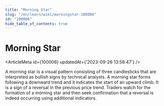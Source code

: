 ```yaml
---
title: "Morning Star"
slug: "/en/learn/wiki/morningstar-100006"
id: "100006"
hide_table_of_contents: true
---
```



# Morning Star

<ArticleMeta id={100006} updatedAt={'2023-09-26 13:58:47'} />
<div className='border-solid border-b border-t-0 my-4 border-[var(--ifm-color-gray-300)]' />

A morning star is a visual pattern consisting of three candlesticks that are interpreted as bullish signs by technical analysts. A morning star forms following a downward trend and it indicates the start of an upward climb. It is a sign of a reversal in the previous price trend. Traders watch for the formation of a morning star and then seek confirmation that a reversal is indeed occurring using additional indicators.
